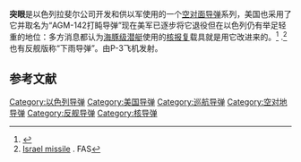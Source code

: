 {{Infobox Weapon
|is_missile=yes
|name=Rafael Popeye
|image=[[File:Popey_missile.jpg|300px]]
|caption=「突眼」防区外导弹
|origin={{ISR}}<!-- For weapons infobox, please do not change to flag icon such as {{ISR}}. -->
|type=[[空对面导弹|空对面导弹]]、[[巡弋飛彈|巡弋飛彈]]
|used_by=
|designer=[[拉斐爾先進防禦系統|拉斐爾先進防禦系統]]
|manufacturer=[[拉斐爾先進防禦系統|拉斐爾先進防禦系統]]<br>[[洛克希德·馬丁|洛克希德·馬丁]]<br>[[土耳其宇航工業公司|土耳其宇航工業公司]]
|unit_cost=
|propellant=
|production_date=
|service=1985 – present
|engine=单级[[Solid-fuel_rocket|固体燃料火箭]]
|engine_power=
|weight=1,360 kg (3,000 lb)
|length=4.82 m (15 ft 10 in)
|height=
|diameter=533 mm (21 in)
|wingspan=198 cm (78 in)
|speed=
|vehicle_range=78 km (48 miles)
|ceiling=
|altitude=
|filling=340 公斤（750 磅）爆炸碎片或 360 公斤（800 磅）I-800 穿透
|guidance=Inertial plus IIR or TV
|detonation=
|launch_platform=[[固定翼飞机|固定翼飞机]]，[[海豚级潜艇|海豚级潜艇]]（Popeye Turbo SLCM）
}}

'''突眼'''是以色列拉斐尔公司开发和供以军使用的一个[[空对面导弹|空对面导弹]]系列，美国也采用了它并取名为“AGM-142打盹导弹”现在美军已逐步将它退役但在以色列仍有举足轻重的地位：多方消息都认为[[海豚级潜艇|海豚级潜艇]]使用的[[核报复|核报复]]载具就是用它改进来的。<ref>{{Cite web |url=http://www.globalsecurity.org/wmd/world/israel/popeye-t.htm |title=Popeye Turbo - Israel Special Weapons |accessdate=2014-05-05 |archive-date=2017-12-30 |archive-url=https://web.archive.org/web/20171230040725/https://www.globalsecurity.org/wmd/world/israel/popeye-t.htm |dead-url=no }}</ref> .<ref name="fas">[http://www.fas.org/nuke/guide/israel/missile/popeye-t.htm Israel missile] {{Wayback|url=http://www.fas.org/nuke/guide/israel/missile/popeye-t.htm |date=20110304230009 }}. FAS</ref> 也有反舰版称“下雨导弹”。由P-3飞机发射。

== 参考文献 ==
{{reflist}}
{{US missiles}}
{{拉斐爾先進防禦系統}}
[[Category:以色列导弹|Category:以色列导弹]]
[[Category:美国导弹|Category:美国导弹]]
[[Category:巡航导弹|Category:巡航导弹]]
[[Category:空对地导弹|Category:空对地导弹]]
[[Category:反舰导弹|Category:反舰导弹]]
[[Category:核导弹|Category:核导弹]]